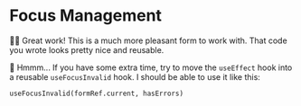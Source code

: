 # Focus Management

👨‍💼 Great work! This is a much more pleasant form to work with. That code you
wrote looks pretty nice and reusable.

💯 Hmmm... If you have some extra time, try to move the `useEffect` hook into
a reusable `useFocusInvalid` hook. I should be able to use it like this:

```tsx
useFocusInvalid(formRef.current, hasErrors)
```
